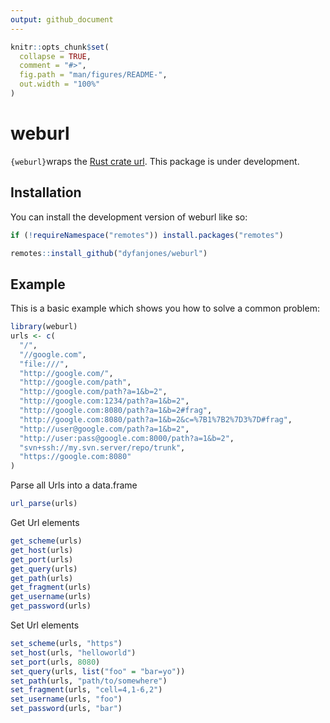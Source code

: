```yaml
---
output: github_document
---
```


<!-- README.md is generated from README.Rmd. Please edit that file -->

```r
knitr::opts_chunk$set(
  collapse = TRUE,
  comment = "#>",
  fig.path = "man/figures/README-",
  out.width = "100%"
)
```

# weburl

<!-- badges: start -->
<!-- badges: end -->

`{weburl}`wraps the [Rust crate url](https://crates.io/crates/url). This package is under development.

## Installation

You can install the development version of weburl like so:

``` r
if (!requireNamespace("remotes")) install.packages("remotes")

remotes::install_github("dyfanjones/weburl")
```

## Example

This is a basic example which shows you how to solve a common problem:

```r
library(weburl)
urls <- c(
  "/",
  "//google.com",
  "file:///",
  "http://google.com/",
  "http://google.com/path",
  "http://google.com/path?a=1&b=2",
  "http://google.com:1234/path?a=1&b=2",
  "http://google.com:8080/path?a=1&b=2#frag",
  "http://google.com:8080/path?a=1&b=2&c=%7B1%7B2%7D3%7D#frag",
  "http://user@google.com/path?a=1&b=2",
  "http://user:pass@google.com:8000/path?a=1&b=2",
  "svn+ssh://my.svn.server/repo/trunk",
  "https://google.com:8080"
)

```

Parse all Urls into a data.frame

```r
url_parse(urls)
```

Get Url elements

```r
get_scheme(urls)
get_host(urls)
get_port(urls)
get_query(urls)
get_path(urls)
get_fragment(urls)
get_username(urls)
get_password(urls)
```

Set Url elements

```r
set_scheme(urls, "https")
set_host(urls, "helloworld")
set_port(urls, 8080)
set_query(urls, list("foo" = "bar=yo"))
set_path(urls, "path/to/somewhere")
set_fragment(urls, "cell=4,1-6,2")
set_username(urls, "foo")
set_password(urls, "bar")
```
